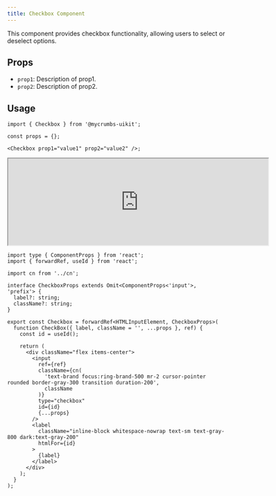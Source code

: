 ```yaml
---
title: Checkbox Component
---
```



This component provides checkbox functionality, allowing users to select or deselect options.

## Props

- `prop1`: Description of prop1.
- `prop2`: Description of prop2.

## Usage

```tsx
import { Checkbox } from '@mycrumbs-uikit';

const props = {};

<Checkbox prop1="value1" prop2="value2" />;
```

<iframe src="https://example.com" width="600" height="200"  rounded="12px' frameborder="0"></iframe>


```tsx
import type { ComponentProps } from 'react';
import { forwardRef, useId } from 'react';

import cn from '../cn';

interface CheckboxProps extends Omit<ComponentProps<'input'>, 'prefix'> {
  label?: string;
  className?: string;
}

export const Checkbox = forwardRef<HTMLInputElement, CheckboxProps>(
  function CheckBox({ label, className = '', ...props }, ref) {
    const id = useId();

    return (
      <div className="flex items-center">
        <input
          ref={ref}
          className={cn(
            'text-brand focus:ring-brand-500 mr-2 cursor-pointer rounded border-gray-300 transition duration-200',
            className
          )}
          type="checkbox"
          id={id}
          {...props}
        />
        <label
          className="inline-block whitespace-nowrap text-sm text-gray-800 dark:text-gray-200"
          htmlFor={id}
        >
          {label}
        </label>
      </div>
    );
  }
);

```